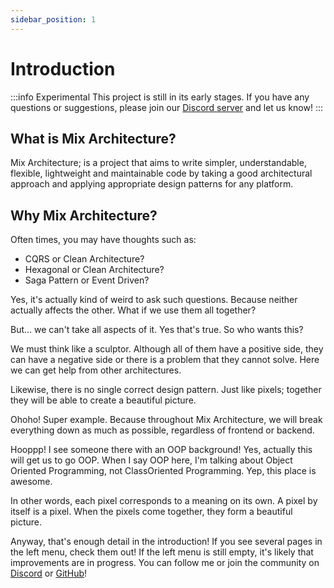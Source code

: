 ```yaml
---
sidebar_position: 1
---
```


# Introduction

:::info Experimental
This project is still in its early stages. If you have any questions or suggestions, please join our [Discord server](https://discord.gg/juUrdxEZv9) and let us know!
:::

## What is Mix Architecture?

<span className="text-primary">Mix Architecture</span>; is a project that aims to write simpler, understandable, flexible, lightweight and maintainable code by taking a good architectural approach and applying appropriate design patterns for any platform.

## Why Mix Architecture?

Often times, you may have thoughts such as:

- CQRS or Clean Architecture?
- Hexagonal or Clean Architecture?
- Saga Pattern or Event Driven?

Yes, it's actually kind of weird to ask such questions. Because neither actually affects the other. What if we use them all together?

But... we can't take all aspects of it. Yes that's true. So who wants this?

We must think like a sculptor. Although all of them have a positive side, they can have a negative side or there is a problem that they cannot solve. Here we can get help from other architectures.

Likewise, there is no single correct design pattern. Just like pixels; together they will be able to create a beautiful picture.

Ohoho! Super example. Because throughout Mix Architecture, we will break everything down as much as possible, regardless of frontend or backend.

Hooppp! I see someone there with an OOP background! Yes, actually this will get us to go OOP. When I say OOP here, I'm talking about Object Oriented Programming, not ClassOriented Programming. Yep, this place is awesome.

In other words, each pixel corresponds to a meaning on its own. A pixel by itself is a pixel. When the pixels come together, they form a beautiful picture.

Anyway, that's enough detail in the introduction! If you see several pages in the left menu, check them out! If the left menu is still empty, it's likely that improvements are in progress. You can follow me or join the community on [Discord](https://discord.gg/juUrdxEZv9) or [GitHub](https://github.com/mixarchitecture)!